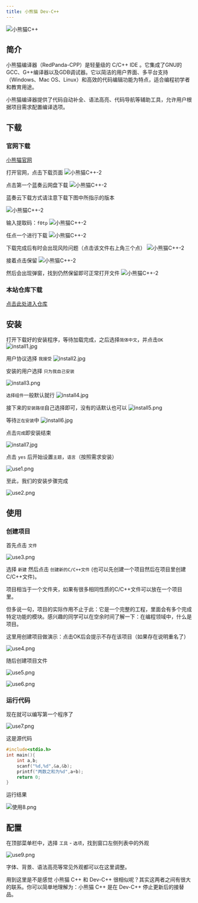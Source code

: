 ```yaml
---
title: 小熊猫 Dev-C++
---
```


![小熊猫C++](images/red-panda/rc-1.png)

## 简介

小熊猫编译器（RedPanda-CPP）是轻量级的 C/C++ IDE 。它集成了GNU的GCC、G++编译器以及GDB调试器。它以简洁的用户界面、多平台支持（Windows、Mac OS、Linux）和高效的代码编辑功能为特点，适合编程初学者和教育用途。

小熊猫编译器提供了代码自动补全、语法高亮、代码导航等辅助工具，允许用户根据项目需求配置编译选项。

## 下载

### 官网下载

[小熊猫官网](http://royqh.net/redpandacpp/download/)

打开官网，点击下载页面
![小熊猫C++-2](images/red-panda/newP0.png)

点击第一个蓝奏云网盘下载
![小熊猫C++-2](images/red-panda/newP1.png)

<Callout type="info" title="下载">蓝奏云下载方式请注意下载下图中所指示的版本</Callout>

![小熊猫C++-2](images/red-panda/newP2.png)

输入提取码：`f0tp`
![小熊猫C++-2](images/red-panda/newP3.png)

任点一个进行下载
![小熊猫C++-2](images/red-panda/newP4.png)

下载完成后有时会出现风险问题（点击该文件右上角三个点）
![小熊猫C++-2](images/red-panda/newP5.png)

接着点击保留
![小熊猫C++-2](images/red-panda/newP6.png)

然后会出现弹窗，找到仍然保留即可正常打开文件
![小熊猫C++-2](images/red-panda/newP7.png)

### 本站仓库下载

[点击此处进入仓库](/mirror)

## 安装

打开下载好的安装程序，等待加载完成，之后选择`简体中文`，并点击`OK`
![install1.jpg](images/red-panda/install1.png)

用户协议选择 `我接受`
![install2.jpg](images/red-panda/install2.jpg)

安装的用户选择 `只为我自己安装`

![install3.png](images/red-panda/install3.png)

`选择组件`一般默认就行
![install4.jpg](images/red-panda/install4.jpg)

接下来的`安装路径`自己选择即可，没有的话默认也可以
![install5.png](images/red-panda/install5.png)

等待`正在安装`中
![install6.jpg](images/red-panda/install6.jpg)

点击`完成`即安装结束

![install7.jpg](images/red-panda/install7.jpg)

点击 `yes` 后开始设置`主题`，`语言`（按照需求安装）

![use1.png](images/red-panda/use1.png)

至此，我们的安装步骤完成

![use2.png](images/red-panda/use2.png)

## 使用

### 创建项目

首先点击 `文件`

![use3.png](images/red-panda/use3.png)

选择 `新建` 然后点击 `创建新的C/C++文件` (也可以先创建一个项目然后在项目里创建C/C++文件)。

项目相当于一个文件夹，如果有很多相同性质的C/C++文件可以放在一个项目里。

<Callout title="Tips">
但多说一句，项目的实际作用不止于此：它是一个完整的工程，里面会有多个完成特定功能的模块。感兴趣的同学可以在空余时间了解一下：在编程领域中，什么是项目。
</Callout>

这里用创建项目做演示：点击OK后会提示不存在该项目（如果存在说明重名了）

![use4.png](images/red-panda/use4.png)

随后创建项目文件

![use5.png](images/red-panda/use5.png)

![use6.png](images/red-panda/use6.png)

### 运行代码

现在就可以编写第一个程序了

![use7.png](images/red-panda/use7.png)

这是源代码

```c lineNumbers title="example.c" title="example.c"
#include<stdio.h>
int main(){
	int a,b;
	scanf("%d,%d",&a,&b);
	printf("两数之和为%d",a+b);
	return 0;
}
```

运行结果

![使用8.png](images/red-panda/use8.png)

## 配置

在顶部菜单栏中，选择 `工具` - `选项`，找到窗口左侧列表中的外观

![use9.png](images/red-panda/use9.png)

字体、背景、语法高亮等常见外观都可以在这里调整。

<Callout title="Tips">
用到这里是不是感觉 小熊猫 C++ 和 Dev-C++ 很相似呢？其实这两者之间有很大的联系。你可以简单地理解为：小熊猫 C++ 是在 Dev-C++ 停止更新后的接替品。
</Callout>
